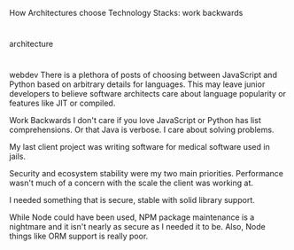 How Architectures choose Technology Stacks: work backwards

#

architecture

#

webdev
There is a plethora of posts of choosing between JavaScript and Python based on arbitrary details for languages. This may leave junior developers to believe software architects care about language popularity or features like JIT or compiled.

Work Backwards
I don't care if you love JavaScript or Python has list comprehensions. Or that Java is verbose. I care about solving problems.

My last client project was writing software for medical software used in jails.

Security and ecosystem stability were my two main priorities. Performance wasn't much of a concern with the scale the client was working at.

I needed something that is secure, stable with solid library support.

While Node could have been used, NPM package maintenance is a nightmare and it isn't nearly as secure as I needed it to be. Also, Node things like ORM support is really poor.
